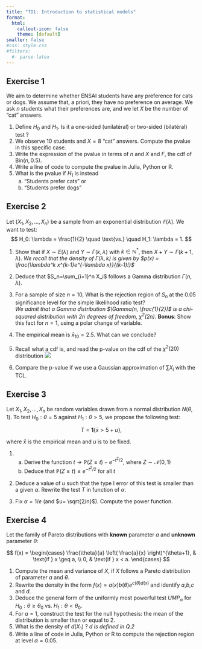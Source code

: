 ```yaml
---
title: "TD1: Introduction to statistical models"
format: 
  html:
    callout-icon: false
    theme: [default]
smaller: false
#css: style.css
#filters:
  #- parse-latex
---
```


## Exercise 1

We aim to determine whether ENSAI students have any preference for cats or dogs. We assume that, a priori, they have no preference on average. We ask $n$ students what their preferences are, and we let $X$ be the number of "cat" answers.

1. Define $H_0$ and $H_1$. Is it a one-sided (unilatéral) or two-sided (bilatéral) test ?
3. We observe $10$ students and $X=8$ "cat" answers. Compute the pvalue in this specific case.
4. Write the expression of the pvalue in terms of $n$ and $X$ and $F$, the cdf of $\mathrm{Bin}(n,0.5)$.
5. Write a line of code to compute the pvalue in Julia, Python or R.
6. What is the pvalue if $H_1$ is instead
    a. "Students prefer cats" or
    b. "Students prefer dogs"


## Exercise 2

Let $(X_1, X_2, \ldots, X_n)$ be a sample from an exponential distribution $\mathcal E(\lambda)$. We want to test:
$$
H_0: \lambda = \frac{1}{2} \quad \text{vs.} \quad H_1: \lambda = 1.
$$

1. Show that if $X \sim E(\lambda)$ and $Y \sim \Gamma(k, \lambda)$ with $k \in \mathbb{N}^*$, then $X + Y \sim \Gamma(k+1, \lambda)$. *We recall that the density of $\Gamma(\lambda, k)$ is given by $p(x) = \frac{\lambda^k x^{k-1}e^{-\lambda x}}{(k-1)!}$*

2. Deduce that $S_n=\sum_{i=1}^n X_i$ follows a Gamma distribution $\Gamma(n, \lambda)$.

3. For a sample of size $n = 10$, What is the rejection region of $S_n$ at the $0.05$ significance level for the simple likelihood ratio test?\
*We admit that a Gamma distribution $\Gamma(n, \frac{1}{2})$ is a chi-squared distribution with $2n$ degrees of freedom, $\chi^2(2n)$.* **Bonus**: Show this fact for $n=1$, using a polar change of variable.

1.  The empirical mean is $\bar{x}_{10} = 2.5$. What can we conclude?
2.  Recall what a cdf is, and read the p-value on the cdf of the $\chi^2(20)$ distribution
![](cdfs/chi20.svg)

1. Compare the p-value if we use a Gaussian approximation of $\sum X_i$ with the TCL.


## Exercise 3

Let $X_1, X_2, \ldots, X_n$ be random variables drawn from a normal distribution $N(\theta, 1)$. To test $H_0: \theta = 5$ against $H_1: \theta > 5$, we propose the following test:

$$
T = \mathbf 1\{\bar{x} > 5 + u \},
$$

where $\bar{x}$ is the empirical mean and $u$ is to be fixed.

1. 
   a. Derive the function $t \to \mathbb P(Z \geq t) - e^{-t^2/2}$, where $Z \sim \mathcal N(0,1)$
   b. Deduce that $\mathbb P(Z \geq t) \leq e^{-t^2/2}$ for all $t$
2. Deduce a value of $u$ such that the type I error of this test is smaller than a given $\alpha$. Rewrite the test $T$ in function of $\alpha$.

3. Fix $\alpha = 1/e$ (and $u= \sqrt{2/n}$). Compute the power function.

## Exercise 4

Let the family of Pareto distributions with **known** parameter $a$ and **unknown** parameter $\theta$:

$$
f(x) =
\begin{cases}
\frac{\theta}{a} \left( \frac{a}{x} \right)^{\theta+1}, & \text{if } x \geq a, \\
0, & \text{if } x < a.
\end{cases}
$$

1. Compute the mean and variance of $X$, if $X$ follows a Pareto distribution of parameter $a$ and $\theta$.
2. Rewrite the density in the form $f(x) = a(x)b(\theta)e^{c(\theta)d(x)}$ and identify $a$,$b$,$c$ and $d$.
3. Deduce the general form of the uniformly most powerful test $UMP_\alpha$ for $H_0: \theta \geq \theta_0$ vs. $H_1: \theta < \theta_0$.
4. For $a = 1$, construct the test for the null hypothesis: the mean of the distribution is smaller than or equal to 2. 
5. What is the density of $d(X_1)$ ? *$d$ is defined in Q.2*
6. Write a line of code in Julia, Python or R to compute the rejection region at level $\alpha=0.05$.
   